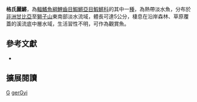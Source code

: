 {{Speciesbox 
| taxon = Scriptaphyosemion geryi
| status = LC
| status_system = IUCN3.1
| authority =  [[Lambert|Lambert]], 1958
| synonyms = *''Aphyosemion guineense geryi, Lambert, 1958''
*''Aphyosemion geryi, Lambert, 1958''
}}
'''格氏麗鱂'''，為[[輻鰭魚綱|輻鰭魚綱]][[鯉齒目|鯉齒目]][[鰕鱂亞目|鰕鱂亞目]][[鰕鱂科|鰕鱂科]]的其中一[[種|種]]，為熱帶淡水魚，分布於[[非洲|非洲]][[甘比亞|甘比亞]]至[[塞拉利昂|獅子山]]東南部淡水流域，體長可達5公分，棲息在沿岸森林、草原覆蓋的溪流底中層水域，生活習性不明，可作為觀賞魚。
== 參考文獻 ==
*{{FishBase_species|genus=Scriptaphyosemion|species=geryi|year=2014|month=8}}

== 擴展閱讀 ==
{{refbegin}}
{{wikispecies-inline|Scriptaphyosemion geryi|格氏麗鱂}}
{{refend}}
{{Taxonbar|from=Q5498591}}

[[Category:觀賞魚|G]]
[[Category:麗鱂屬|gerGyi]]
